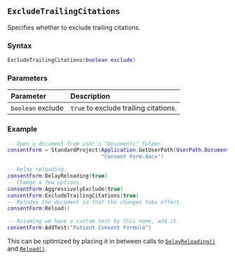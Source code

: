 ::: {.minipage data-latex="{\textwidth}"}
## `ExcludeTrailingCitations` {#standard-excludetrailingcitations}

Specifies whether to exclude trailing citations.

### Syntax {-}

``` .lua
ExcludeTrailingCitations(boolean exclude)
```

### Parameters {-}

**Parameter** | **Description**
| :-- | :-- |
| `boolean` exclude | `true` to exclude trailing citations. |

### Example {-}

``` .lua
-- Open a document from user's "Documents" folder.
consentForm = StandardProject(Application.GetUserPath(UserPath.Documents) ..
                              "Consent Form.docx")

-- Delay reloading.
consentForm:DelayReloading(true)
-- Change a few options.
consentForm:AggressivelyExclude(true)
consentForm:ExcludeTrailingCitations(true)
-- Reindex the document so that the changes take effect.
consentForm:Reload()

-- Assuming we have a custom test by this name, add it.
consentForm:AddTest("Patient Consent Formula")
```

:::: {.tipsection data-latex=""}
This can be optimized by placing it in between calls to [`DelayReloading()`](#standard-delayreloading) and [`Reload()`](#standard-reload).
::::
:::